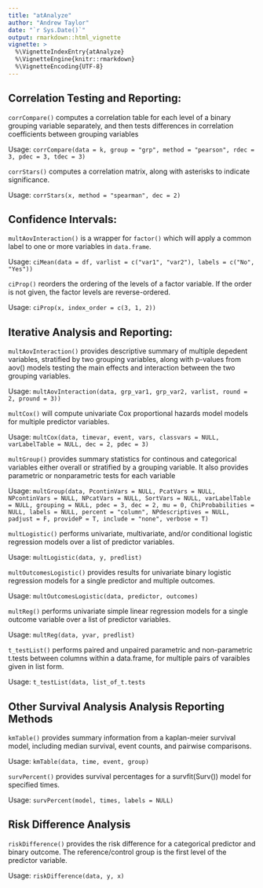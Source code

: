 ```yaml
---
title: "atAnalyze"
author: "Andrew Taylor"
date: "`r Sys.Date()`"
output: rmarkdown::html_vignette
vignette: >
  %\VignetteIndexEntry{atAnalyze}
  %\VignetteEngine{knitr::rmarkdown}
  %\VignetteEncoding{UTF-8}
---
```


## Correlation Testing and Reporting:

`corrCompare()` computes a correlation table for each level of a binary grouping variable separately, and then tests differences in correlation coefficients between grouping variables



Usage: `corrCompare(data = k, group = "grp", method = "pearson", rdec = 3, pdec = 3, tdec = 3)`



`corrStars()` computes a correlation matrix, along with asterisks to indicate significance.

Usage: `corrStars(x, method = "spearman", dec = 2)`



## Confidence Intervals:

`multAovInteraction()` is a wrapper for `factor()` which will apply a common label to one or more variables in `data.frame`.

Usage: `ciMean(data = df, varlist = c("var1", "var2"), labels = c("No", "Yes"))`



`ciProp()` reorders the ordering of the levels of a factor variable. If the order is not given, the factor levels are reverse-ordered.

Usage: `ciProp(x, index_order = c(3, 1, 2))`


## Iterative Analysis and Reporting:


`multAovInteraction()` provides descriptive summary of multiple depedent variables, stratified by two grouping variables, along with p-values from aov() models testing the main effects and interaction between the two grouping variables.

Usage: `multAovInteraction(data, grp_var1, grp_var2, varlist, round = 2, pround = 3))`



`multCox()` will compute univariate Cox proportional hazards model models for multiple predictor variables.

Usage: `multCox(data, timevar, event, vars, classvars = NULL, varLabelTable = NULL, dec = 2, pdec = 3)`


`multGroup()` provides summary statistics for continous and categorical variables either overall or stratified by a grouping variable. It also provides parametric or nonparametric tests for each variable

Usage: `multGroup(data, PcontinVars = NULL, PcatVars = NULL, NPcontinVars = NULL, NPcatVars = NULL, SortVars = NULL, varLabelTable = NULL, grouping = NULL, pdec = 3, dec = 2, mu = 0, ChiProbabilities = NULL, labels = NULL, percent = "column", NPdescriptives = NULL, padjust = F, provideP = T, include = "none", verbose = T)`

`multLogistic()` performs univariate, multivariate, and/or conditional logistic regression models over a list of predictor variables.

Usage: `multLogistic(data, y, predlist)`

`multOutcomesLogistic()` provides results for univariate binary logistic regression models for a single predictor and multiple outcomes.

Usage: `multOutcomesLogistic(data, predictor, outcomes)`

`multReg()` performs univariate simple linear regression models for a single outcome variable over a list of predictor variables.

Usage: `multReg(data, yvar, predlist)`

`t_testList()` performs paired and unpaired parametric and non-parametric t.tests between columns within a data.frame, for multiple pairs of varaibles given in list form.

Usage: `t_testList(data, list_of_t.tests`

## Other Survival Analysis Analysis Reporting Methods

`kmTable()` provides summary information from a kaplan-meier survival model, including median survival, event counts, and pairwise comparisons.

Usage: `kmTable(data, time, event, group)`


`survPercent()` provides survival percentages for a survfit(Surv()) model for specified times.

Usage: `survPercent(model, times, labels = NULL)`

## Risk Difference Analysis

`riskDifference()` provides the risk difference for a categorical predictor and binary outcome. The reference/control group is the first level of the predictor variable.

Usage: `riskDifference(data, y, x)`
